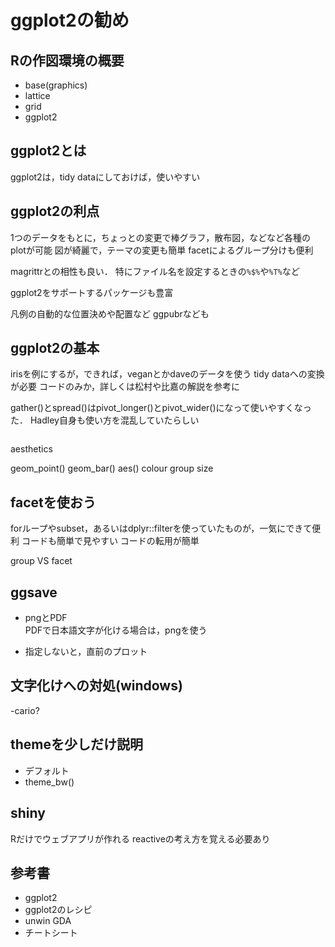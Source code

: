 # ggplot2の勧め {#ggplot2}

<!--
![](images/tools_list01.png){ width=70% }
<img src="images/tools_list01.png" width="30%">
-->


## Rの作図環境の概要

- base(graphics)
- lattice
- grid
- ggplot2

## ggplot2とは

ggplot2は，tidy dataにしておけば，使いやすい


## ggplot2の利点

1つのデータをもとに，ちょっとの変更で棒グラフ，散布図，などなど各種のplotが可能
図が綺麗で，テーマの変更も簡単
facetによるグループ分けも便利

magrittrとの相性も良い．
特にファイル名を設定するときの`%$%`や`%T%`など

ggplot2をサポートするパッケージも豊富

凡例の自動的な位置決めや配置など
ggpubrなども



## ggplot2の基本

irisを例にするが，できれば，veganとかdaveのデータを使う
tidy dataへの変換が必要
コードのみか，詳しくは松村や比嘉の解説を参考に

gather()とspread()はpivot_longer()とpivot_wider()になって使いやすくなった．
Hadley自身も使い方を混乱していたらしい



```r

```

aesthetics

geom_point()
geom_bar()
aes()
colour
group
size

## facetを使おう

forループやsubset，あるいはdplyr::filterを使っていたものが，一気にできて便利
コードも簡単で見やすい
コードの転用が簡単

group VS facet

## ggsave

- pngとPDF   
PDFで日本語文字が化ける場合は，pngを使う

- 指定しないと，直前のプロット   



## 文字化けへの対処(windows)

-cario?



## themeを少しだけ説明

- デフォルト   
- theme_bw()   

## shiny

Rだけでウェブアプリが作れる
reactiveの考え方を覚える必要あり

## 参考書

- ggplot2
- ggplot2のレシピ
- unwin GDA
- チートシート


